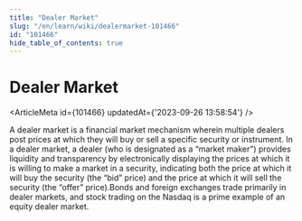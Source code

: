 ```yaml
---
title: "Dealer Market"
slug: "/en/learn/wiki/dealermarket-101466"
id: "101466"
hide_table_of_contents: true
---
```



# Dealer Market

<ArticleMeta id={101466} updatedAt={'2023-09-26 13:58:54'} />
<div className='border-solid border-b border-t-0 my-4 border-[var(--ifm-color-gray-300)]' />

A dealer market is a financial market mechanism wherein multiple dealers post prices at which they will buy or sell a specific security or instrument. In a dealer market, a dealer (who is designated as a “market maker”) provides liquidity and transparency by electronically displaying the prices at which it is willing to make a market in a security, indicating both the price at which it will buy the security (the “bid” price) and the price at which it will sell the security (the “offer” price).Bonds and foreign exchanges trade primarily in dealer markets, and stock trading on the Nasdaq is a prime example of an equity dealer market.
